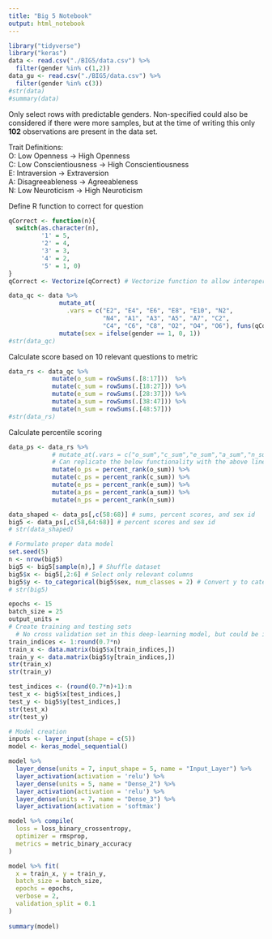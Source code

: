 ```yaml
---
title: "Big 5 Notebook"
output: html_notebook
---
```

```r
library("tidyverse")
library("keras")
data <- read.csv("./BIG5/data.csv") %>% 
  filter(gender %in% c(1,2))
data_gu <- read.csv("./BIG5/data.csv") %>% 
  filter(gender %in% c(3))
#str(data)
#summary(data)
```
Only select rows with predictable genders. Non-specified could also be considered if there were more samples, but at the time of writing this only **102** observations are present in the data set.  

Trait Definitions:  
O: Low Openness           -> High Openness  
C: Low Conscientiousness  -> High Conscientiousness   
E: Intraversion           -> Extraversion  
A: Disagreeableness       -> Agreeableness  
N: Low Neuroticism        -> High Neuroticism   

Define R function to correct for question 
```r
qCorrect <- function(n){
  switch(as.character(n),
         '1' = 5,
         '2' = 4,
         '3' = 3,
         '4' = 2,
         '5' = 1, 0)
}
qCorrect <- Vectorize(qCorrect) # Vectorize function to allow interoperation with dplyr::mutate
```
```r
data_qc <- data %>%
              mutate_at(
                .vars = c("E2", "E4", "E6", "E8", "E10", "N2", 
                          "N4", "A1", "A3", "A5", "A7", "C2", 
                          "C4", "C6", "C8", "O2", "O4", "O6"), funs(qCorrect)) %>%
              mutate(sex = ifelse(gender == 1, 0, 1)) 
#str(data_qc)
```
Calculate score based on 10 relevant questions to metric
```r
data_rs <- data_qc %>% 
            mutate(o_sum = rowSums(.[8:17]))  %>%
            mutate(c_sum = rowSums(.[18:27])) %>% 
            mutate(e_sum = rowSums(.[28:37])) %>% 
            mutate(a_sum = rowSums(.[38:47])) %>%
            mutate(n_sum = rowSums(.[48:57]))
#str(data_rs)
```
Calculate percentile scoring
```r
data_ps <- data_rs %>%
            # mutate_at(.vars = c("o_sum","c_sum","e_sum","a_sum","n_sum"), funs(percent_rank)) 
            # Can replicate the below functionality with the above line, but this overwrites the columns
            mutate(o_ps = percent_rank(o_sum)) %>%
            mutate(c_ps = percent_rank(c_sum)) %>%
            mutate(e_ps = percent_rank(e_sum)) %>%
            mutate(a_ps = percent_rank(a_sum)) %>%
            mutate(n_ps = percent_rank(n_sum))

data_shaped <- data_ps[,c(58:68)] # sums, percent scores, and sex id
big5 <- data_ps[,c(58,64:68)] # percent scores and sex id
# str(data_shaped)
```

```r
# Formulate proper data model
set.seed(5)
n <- nrow(big5)
big5 <- big5[sample(n),] # Shuffle dataset
big5$x <- big5[,2:6] # Select only relevant columns
big5$y <- to_categorical(big5$sex, num_classes = 2) # Convert y to categorical
# str(big5)
```

```r
epochs <- 15
batch_size = 25
output_units = 
# Create training and testing sets
  # No cross validation set in this deep-learning model, but could be implemented in the future
train_indices <- 1:round(0.7*n)
train_x <- data.matrix(big5$x[train_indices,])
train_y <- data.matrix(big5$y[train_indices,])
str(train_x)
str(train_y)

test_indices <- (round(0.7*n)+1):n
test_x <- big5$x[test_indices,]
test_y <- big5$y[test_indices,]
str(test_x)
str(test_y)

# Model creation
inputs <- layer_input(shape = c(5))
model <- keras_model_sequential()

model %>%
  layer_dense(units = 7, input_shape = 5, name = "Input_Layer") %>%
  layer_activation(activation = 'relu') %>%
  layer_dense(units = 5, name = "Dense_2") %>%
  layer_activation(activation = 'relu') %>%
  layer_dense(units = 7, name = "Dense_3") %>%
  layer_activation(activation = 'softmax')

model %>% compile(
  loss = loss_binary_crossentropy,
  optimizer = rmsprop,
  metrics = metric_binary_accuracy
)

model %>% fit(
  x = train_x, y = train_y,
  batch_size = batch_size,
  epochs = epochs,
  verbose = 2,
  validation_split = 0.1
)  
  
summary(model)
```

